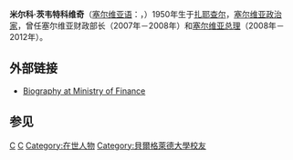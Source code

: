 {{Infobox Prime Minister
| name = 米爾科·茨韋特科維奇
| image = Mirko Cvetković Crop.jpg
| imagesize = 200px
| order = 第8任[[塞爾維亞總理|塞爾維亞總理]]
| term_start = 2008年7月7日
| term_end = 2012年7月27日
| president = [[鮑裡斯·塔迪奇|鮑裡斯·塔迪奇]]
| succeeding = 
| predecessor = [[沃伊斯拉夫·科什圖尼察|沃伊斯拉夫·科什圖尼察]]
| successor = [[伊维察·达契奇|伊维察·达契奇]]
| order2 = [[塞爾維亞|塞爾維亞]][[財政部|財政部]]部長
| term_start2 = 2007年5月15日
| term_end2 =2008年7月7日
| primeminister2 = [[沃伊斯拉夫·科什圖尼察|沃伊斯拉夫·科什圖尼察]]
| predecessor2 = 姆拉丹·丁基奇
| successor2 = 黛安娜·德拉古蒂诺维奇
| birth_date = {{Birth date and age|1950|8|16}}
| birth_place = {{YUG}}扎泽马尔
| occupation = [[經濟學|經濟學]]家
| spouse = 佐里察·克韦特科维奇
| religion = [[塞爾維亞東正教|塞爾維亞東正教]]
| party = {{Nonp}}
}}
'''米尔科·茨韦特科维奇'''（[[塞尔维亚语|塞尔维亚语]]：'''{{lang|sr|Мирко Цветковић}}'''，{{bd|1950年|8月16日|||}}）1950年生于[[扎耶查尔|扎耶查尔]]，[[塞尔维亚|塞尔维亚]][[政治家|政治家]]，曾任塞尔维亚财政部长（2007年－2008年）和[[塞尔维亚总理|塞尔维亚总理]]（2008年－2012年）。

==外部链接==
*[http://www.mfin.sr.gov.yu/eng/3/ Biography at Ministry of Finance] {{Wayback|url=http://www.mfin.sr.gov.yu/eng/3/ |date=20090920060752 }}
==参见==
{{start box}}
{{succession box|[[沃伊斯拉夫·科什图尼察|沃伊斯拉夫·科什图尼察]]|[[伊维察·达契奇|伊维察·达契奇]]|[[塞尔维亚总理|塞尔维亚总理]]|2008年－2012年}}
{{end box}}
{{Authority control}}
{{欧洲政治人物小作品}}
{{DEFAULTSORT:Cvetkovic, Mirko}}
[[Category:1950年出生|C]]
[[Category:塞尔维亚总理|C]]
[[Category:在世人物|Category:在世人物]]
[[Category:貝爾格萊德大學校友|Category:貝爾格萊德大學校友]]